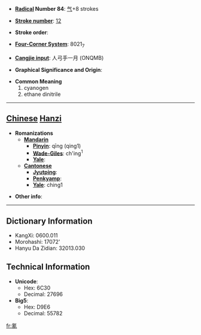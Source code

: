 * '''[[Wiktionary:Chinese radical index| Radical]] Number 84''': [[Wiktionary:Chinese radical index 气|气]]+8 strokes

* '''[[Wiktionary:Chinese total strokes index|Stroke number]]''': [[Wiktionary:Chinese total strokes index 12|12]]

* '''Stroke order''': 

* '''[[Wiktionary:Chinese four corner index|Four-Corner System]]''': 8021<sub>7</sub>

* '''[[Wiktionary:Chinese Cangjie index|Cangjie input]]''': 人弓手一月 (ONQMB)

* '''Graphical Significance and Origin''': 

* '''Common Meaning'''
*#cyanogen
*# ethane dinitrile


----

== [[Chinese]] [[Hanzi]] ==

* '''Romanizations'''
** '''[[Mandarin]]'''
*** '''[[Pinyin]]''': qīng (qing1)
*** '''[[Wade-Giles]]''': ch'ing<sup>1</sup>
*** '''[[Yale]]''': 
** '''[[Cantonese]]'''
*** '''[[Jyutping]]''':
*** '''[[Penkyamp]]''': 
*** '''[[Yale]]''': ching1

* '''Other info''': 

----

== Dictionary Information ==

* KangXi: 0600.011
* Morohashi: 17072'
* Hanyu Da Zidian: 32013.030

== Technical Information ==

* '''Unicode''':
** Hex: 6C30
** Decimal: 27696
* '''Big5''':
** Hex: D9E6
** Decimal: 55782

[[fr:氰]]